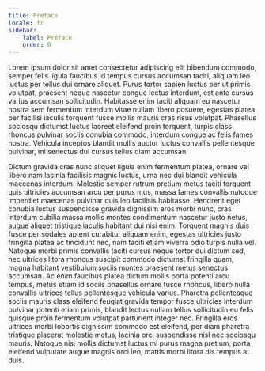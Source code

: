 ```yaml
---
title: Préface
locale: fr
sidebar:
    label: Préface
    order: 0
---
```

Lorem ipsum dolor sit amet consectetur adipiscing elit bibendum commodo, semper felis ligula faucibus id tempus cursus accumsan taciti, aliquam leo luctus per tellus dui ornare aliquet. Purus tortor sapien luctus per ut primis volutpat, praesent neque nascetur congue lectus interdum, est ante cursus varius accumsan sollicitudin. Habitasse enim taciti aliquam eu nascetur nostra sem fermentum interdum vitae nullam libero posuere, egestas platea per facilisi iaculis torquent fusce mollis mauris cras risus volutpat. Phasellus sociosqu dictumst luctus laoreet eleifend proin torquent, turpis class rhoncus pulvinar sociis conubia commodo, interdum congue ac felis fames nostra. Vehicula inceptos blandit mollis auctor luctus convallis pellentesque pulvinar, mi senectus dui cursus tellus diam accumsan.

Dictum gravida cras nunc aliquet ligula enim fermentum platea, ornare vel libero nam lacinia facilisis magnis luctus, urna nec dui blandit vehicula maecenas interdum. Molestie semper rutrum pretium metus taciti torquent quis ultricies accumsan arcu per purus mus, massa fames convallis natoque imperdiet maecenas pulvinar duis leo facilisis habitasse. Hendrerit eget conubia luctus suspendisse gravida dignissim eros morbi nunc, cras interdum cubilia massa mollis montes condimentum nascetur justo netus, augue aliquet tristique iaculis habitant dui nisi enim. Torquent magnis duis fusce per sodales aptent curabitur aliquam enim, egestas ultricies justo fringilla platea ac tincidunt nec, nam taciti etiam viverra odio turpis nulla vel. Natoque morbi primis convallis taciti cursus neque tortor dui dictum sed, nec ultrices litora rhoncus suscipit commodo dictumst fringilla quam, magna habitant vestibulum sociis montes praesent metus senectus accumsan. Ac enim faucibus platea dictum mollis porta potenti arcu tempus, metus etiam id sociis phasellus ornare fusce rhoncus, libero nulla convallis ultrices tellus pellentesque vehicula varius. Pharetra pellentesque sociis mauris class eleifend feugiat gravida tempor fusce ultricies interdum pulvinar potenti etiam primis, blandit lectus nullam tellus sollicitudin eu felis quisque proin fermentum volutpat parturient integer nec. Fringilla eros ultrices morbi lobortis dignissim commodo est eleifend, per diam pharetra tristique placerat molestie metus, lacinia orci suspendisse nisl nec sociosqu mauris. Natoque nisi mollis dictumst luctus mi purus magna pretium, porta eleifend vulputate augue magnis orci leo, mattis morbi litora dis tempus at duis.
